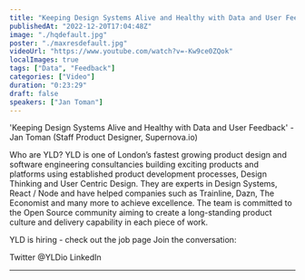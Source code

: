 ```yaml
---
title: "Keeping Design Systems Alive and Healthy with Data and User Feedback - DSL #5 - December 2022"
publishedAt: "2022-12-20T17:04:48Z"
image: "./hqdefault.jpg"
poster: "./maxresdefault.jpg"
videoUrl: "https://www.youtube.com/watch?v=-Kw9ce0ZQok"
localImages: true
tags: ["Data", "Feedback"]
categories: ["Video"]
duration: "0:23:29"
draft: false
speakers: ["Jan Toman"]
---
```


'Keeping Design Systems Alive and Healthy with Data and User Feedback' - Jan Toman (Staff Product Designer, Supernova.io)

Who are YLD?
YLD is one of London’s fastest growing product design and software engineering consultancies building exciting products and platforms using established product development processes, Design Thinking and User Centric Design. They are experts in Design Systems, React / Node and have helped companies such as Trainline, Dazn, The Economist and many more to achieve excellence.
The team is committed to the Open Source community aiming to create a long-standing product culture and delivery capability in each piece of work.

YLD is hiring - check out the job page
Join the conversation:

Twitter @YLDio
LinkedIn

---
